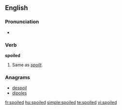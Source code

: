 ==English==

===Pronunciation===
* {{rhymes|ɔɪld}}

===Verb===
'''spoiled'''

# Same as ''[[spoilt]]''. {{past of|[[spoil]]}}

===Anagrams===
* [[despoil]]
* [[dipoles]]

[[fr:spoiled]]
[[hu:spoiled]]
[[simple:spoiled]]
[[te:spoiled]]
[[vi:spoiled]]